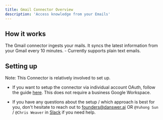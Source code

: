 ```yaml
---
title: Gmail Connector Overview
description: 'Access knowledge from your Emails'
---
```


## How it works
The Gmail connector ingests your mails. It syncs the latest information from 
your Gmail every 10 minutes.
    - Currently supports plain text emails.

## Setting up
Note: This Connector is relatively involved to set up.

- If you want to setup the connector via individual account OAuth, follow the guide [here](/connectors/gmail/oauth).
This does not require a business Google Workspace.

- If you have any questions about the setup / which approach is best for you, don't hesitate to reach out
to [founders@danswer.ai](mailto:founders@danswer.ai) OR `@Yuhong Sun` / `@Chris Weaver` in 
[Slack](https://join.slack.com/t/danswer/shared_invite/zt-2lcmqw703-071hBuZBfNEOGUsLa5PXvQ) if you need help.
